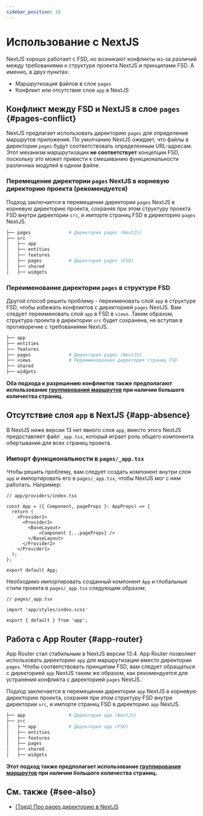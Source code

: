 ```yaml
---
sidebar_position: 10
---
```

# Использование с NextJS

NextJS хорошо работает с FSD, но возникают конфликты из-за различий между требованиями к структуре проекта NextJS и принципами FSD.
А именно, в двух пунктах: 

- Маршрутизация файлов в слое `pages`
- Конфликт или отсутствие слоя `app` в NextJS

## Конфликт между FSD и NextJS в слое `pages` {#pages-conflict}

NextJS предлагает использовать директорию `pages` для определения маршрутов приложения. По умолчанию NextJS ожидает, что файлы в директории `pages` будут соответствовать определенным URL-адресам.
Этот механизм маршрутизации **не соответствует** концепции FSD, поскольку это может привести к смешиванию функциональности различных модулей в одном файле.

### Перемещение директории `pages` NextJS в корневую директорию проекта (рекомендуется)

Подход заключается в перемещении директории `pages` NextJS в корневую директорию проекта, сохраняя
при этом структуру проекта FSD внутри директории `src`, и импорте страниц FSD в директорию `pages` NextJS.

```sh
├── pages              # Директория pages (NextJS)
├── src
│   ├── app
│   ├── entities
│   ├── features  
│   ├── pages          # Директория pages (FSD)
│   ├── shared
│   ├── widgets
```

### Переименование директории `pages` в структуре FSD

Другой способ решить проблему - переименовать слой `app` в структуре FSD, чтобы избежать конфликтов с директорией `pages` NextJS.
Вам следует переименовать слой `app` в FSD в `views`. 
Таким образом, структура проекта в директории `src` будет сохранена, не вступая в противоречие с требованиями NextJS.

```sh
├── app
├── entities
├── features  
├── pages              # Директория pages (NextJS)
├── views              # Переименованная директория страниц FSD
├── shared
├── widgets             
```

__Оба подхода к разрешению конфликтов также предполагают использование [группирования маршрутов](https://nextjs.org/docs/app/building-your-application/routing/route-groups) при наличии большого количества страниц.__

## Отсутствие слоя `app` в NextJS {#app-absence}

В NextJS ниже версии 13 нет явного слоя `app`, вместо этого NextJS предоставляет файл `_app.tsx`,
который играет роль общего компонента обертывания для всех страниц проекта.

### Импорт функциональности в `pages/_app.tsx`

Чтобы решить проблему, вам следует создать компонент внутри слоя `app` и импортировать его в `pages/_app.tsx`, чтобы NextJS мог с ним работать.
Например:

```tsx
// app/providers/index.tsx

const App = ({ Component, pageProps }: AppProps) => {
  return (
    <Provider1>
      <Provider2>
        <BaseLayout>
            <Component {...pageProps} />
        </BaseLayout>
      </Provider2>
    </Provider1>
  );
};

export default App;
```
Необходимо импортировать созданный компонент `App` и глобальные стили проекта в `pages/_app.tsx` следующим образом:

```tsx
// pages/_app.tsx

import 'app/styles/index.scss'

export { default } from 'app';
```

## Работа с App Router {#app-router}

App Router стал стабильным в NextJS версии 13.4. App Router позволяет использовать директорию `app` для маршрутизации вместо директории `pages`.
Чтобы соответствовать принципам FSD, вам следует обращаться с директорией `app` NextJS таким же образом, как рекомендуется
для устранения конфликта с директорией `pages` NextJS.

Подход заключается в перемещении директории `app` NextJS в корневую директорию проекта, сохраняя
при этом структуру FSD внутри директории `src`, и импорте страниц FSD в директорию `app` NextJS.

```sh
├── app                # Директория app (NextJS)
├── src
│   ├── app            # Директория app (FSD)
│   ├── entities
│   ├── features  
│   ├── pages
│   ├── shared
│   ├── widgets
```

__Этот подход также предполагает использование [группирования маршрутов](https://nextjs.org/docs/app/building-your-application/routing/route-groups) при наличии большого количества страниц.__

## См. также {#see-also}

- [(Тред) Про pages директорию в NextJS](https://t.me/feature_sliced/3623)
